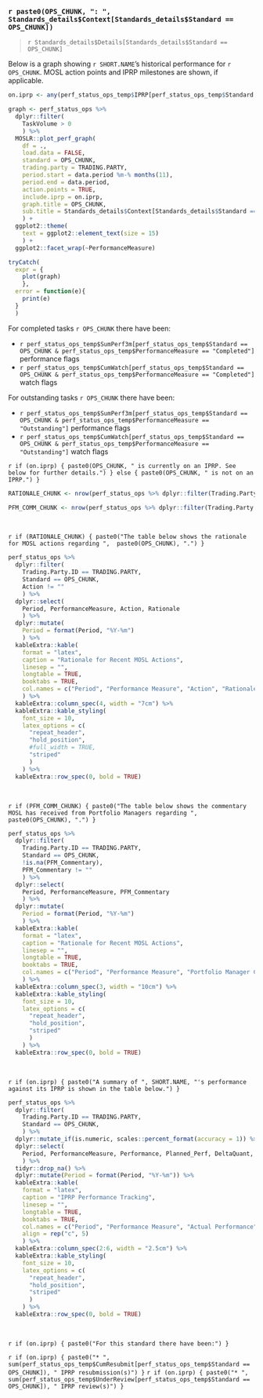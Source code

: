 ### `r paste0(OPS_CHUNK, ": ", Standards_details$Context[Standards_details$Standard == OPS_CHUNK])`

> `r Standards_details$Details[Standards_details$Standard == OPS_CHUNK]`

Below is a graph showing `r SHORT.NAME`'s historical performance for `r OPS_CHUNK`. MOSL action points and IPRP milestones are shown, if applicable. 

```r

on.iprp <- any(perf_status_ops_temp$IPRP[perf_status_ops_temp$Standard == OPS_CHUNK])

graph <- perf_status_ops %>%
  dplyr::filter(
    TaskVolume > 0
    ) %>%
  MOSLR::plot_perf_graph(
    df = ., 
    load.data = FALSE,
    standard = OPS_CHUNK,
    trading.party = TRADING.PARTY,
    period.start = data.period %m-% months(11),
    period.end = data.period, 
    action.points = TRUE,
    include.iprp = on.iprp,
    graph.title = OPS_CHUNK,
    sub.title = Standards_details$Context[Standards_details$Standard == OPS_CHUNK],
    ) +
  ggplot2::theme(
    text = ggplot2::element_text(size = 15)
    ) +
  ggplot2::facet_wrap(~PerformanceMeasure)

tryCatch(
  expr = {
    plot(graph)
    },
  error = function(e){
    print(e)
  }
  )

```

For completed tasks `r OPS_CHUNK` there have been:

* `r perf_status_ops_temp$SumPerf3m[perf_status_ops_temp$Standard == OPS_CHUNK & perf_status_ops_temp$PerformanceMeasure == "Completed"]` performance flags
* `r perf_status_ops_temp$CumWatch[perf_status_ops_temp$Standard == OPS_CHUNK & perf_status_ops_temp$PerformanceMeasure == "Completed"]` watch flags

For outstanding tasks `r OPS_CHUNK` there have been:

* `r perf_status_ops_temp$SumPerf3m[perf_status_ops_temp$Standard == OPS_CHUNK & perf_status_ops_temp$PerformanceMeasure == "Outstanding"]` performance flags
* `r perf_status_ops_temp$CumWatch[perf_status_ops_temp$Standard == OPS_CHUNK & perf_status_ops_temp$PerformanceMeasure == "Outstanding"]` watch flags

`r if (on.iprp) { paste0(OPS_CHUNK, " is currently on an IPRP. See below for further details.") } else { paste0(OPS_CHUNK, " is not on an IPRP.") }`

```r

RATIONALE_CHUNK <- nrow(perf_status_ops %>% dplyr::filter(Trading.Party.ID == TRADING.PARTY, Standard == OPS_CHUNK, Action != "")) > 0

PFM_COMM_CHUNK <- nrow(perf_status_ops %>% dplyr::filter(Trading.Party.ID == TRADING.PARTY, Standard == OPS_CHUNK, !is.na(PFM_Commentary), PFM_Commentary != "")) > 0

```

<br> 

`r if (RATIONALE_CHUNK) { paste0("The table below shows the rationale for MOSL actions regarding ",  paste0(OPS_CHUNK), ".") }`

``` r

perf_status_ops %>%
  dplyr::filter(
    Trading.Party.ID == TRADING.PARTY,
    Standard == OPS_CHUNK,
    Action != ""
    ) %>%
  dplyr::select(
    Period, PerformanceMeasure, Action, Rationale
    ) %>%
  dplyr::mutate(
    Period = format(Period, "%Y-%m")
    ) %>%
  kableExtra::kable(
    format = "latex", 
    caption = "Rationale for Recent MOSL Actions",
    linesep = "",
    longtable = TRUE, 
    booktabs = TRUE,
    col.names = c("Period", "Performance Measure", "Action", "Rationale")
    ) %>%
  kableExtra::column_spec(4, width = "7cm") %>%
  kableExtra::kable_styling(
    font_size = 10,
    latex_options = c(
      "repeat_header",
      "hold_position",
      #full_width = TRUE,
      "striped"
      )
    ) %>%
  kableExtra::row_spec(0, bold = TRUE)

```

<br> 

`r if (PFM_COMM_CHUNK) { paste0("The table below shows the commentary MOSL has received from Portfolio Managers regarding ",  paste0(OPS_CHUNK), ".") }`

``` r

perf_status_ops %>%
  dplyr::filter(
    Trading.Party.ID == TRADING.PARTY,
    Standard == OPS_CHUNK,
    !is.na(PFM_Commentary), 
    PFM_Commentary != ""
    ) %>%
  dplyr::select(
    Period, PerformanceMeasure, PFM_Commentary
    ) %>%
  dplyr::mutate(
    Period = format(Period, "%Y-%m")
    ) %>%
  kableExtra::kable(
    format = "latex", 
    caption = "Rationale for Recent MOSL Actions",
    linesep = "",
    longtable = TRUE, 
    booktabs = TRUE,
    col.names = c("Period", "Performance Measure", "Portfolio Manager Commentary")
    ) %>%
  kableExtra::column_spec(3, width = "10cm") %>%
  kableExtra::kable_styling(
    font_size = 10,
    latex_options = c(
      "repeat_header",
      "hold_position",
      "striped"
      )
    ) %>%
  kableExtra::row_spec(0, bold = TRUE)

```

<br> 

`r if (on.iprp) { paste0("A summary of ", SHORT.NAME, "'s performance against its IPRP is shown in the table below.") }`

``` r

perf_status_ops %>%
  dplyr::filter(
    Trading.Party.ID == TRADING.PARTY,
    Standard == OPS_CHUNK,
    ) %>%
  dplyr::mutate_if(is.numeric, scales::percent_format(accuracy = 1)) %>%
  dplyr::select(
    Period, PerformanceMeasure, Performance, Planned_Perf, DeltaQuant, Status
    ) %>%
  tidyr::drop_na() %>%
  dplyr::mutate(Period = format(Period, "%Y-%m")) %>%
  kableExtra::kable(
    format = "latex", 
    caption = "IPRP Performance Tracking",
    linesep = "",
    longtable = TRUE, 
    booktabs = TRUE,
    col.names = c("Period", "Performance Measure", "Actual Performance", "Planned Performance", "Relative Difference", "IPRP Status"),
    align = rep("c", 5)
    ) %>%
  kableExtra::column_spec(2:6, width = "2.5cm") %>%
  kableExtra::kable_styling(
    font_size = 10,
    latex_options = c(
      "repeat_header",
      "hold_position",
      "striped"
      )
    ) %>%
  kableExtra::row_spec(0, bold = TRUE)

```

<br> 

`r if (on.iprp) { paste0("For this standard there have been:") }`

`r if (on.iprp) { paste0("* ",  sum(perf_status_ops_temp$CumResubmit[perf_status_ops_temp$Standard == OPS_CHUNK]), " IPRP resubmission(s)") }`
`r if (on.iprp) { paste0("* ",  sum(perf_status_ops_temp$UnderReview[perf_status_ops_temp$Standard == OPS_CHUNK]), " IPRP review(s)") }`
